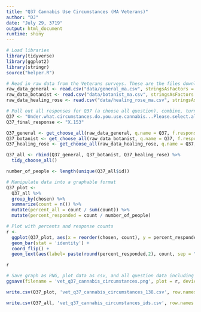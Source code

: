 ```yaml
---
title: "Q37 Cannabis Use Circumstances (MA Veterans)"
author: "DJ"
date: "July 29, 3719"
output: html_document
runtime: shiny
---
```


```r
# Load libraries
library(tidyverse)
library(ggplot2)
library(stringr)
source("helper.R")
```

```r
# Read in raw data from the Veterans surveys. These are the files downloaded from survey monkey saved as a .csv
raw_data_general <- read.csv("data/general_ma.csv", stringsAsFactors = FALSE)
raw_data_botanist <- read.csv("data/botanist_ma.csv", stringsAsFactors = FALSE)
raw_data_healing_rose <- read.csv("data/healing_rose_ma.csv", stringsAsFactors = FALSE)
```

```r
# Pull out all responses for Q37 (a choose all question), combine, turn into a tidy data format for further processing then determine 'question n'
Q37 <- "Under.what.circumstances.do.you.use.cannabis...Please.select.all.that.apply." 
Q37_final_response <- "X.153"

Q37_general <- get_choose_all(raw_data_general, q.name = Q37, f.response = Q37_final_response)
Q37_botanist <- get_choose_all(raw_data_botanist, q.name = Q37, f.response = Q37_final_response)
Q37_healing_rose <- get_choose_all(raw_data_healing_rose, q.name = Q37, f.response = Q37_final_response)

Q37_all <- rbind(Q37_general, Q37_botanist, Q37_healing_rose) %>%
  tidy_choose_all()

number_of_people <- length(unique(Q37_all$id))
```

```r
# Manipulate data into a graphable format
Q37_plot <-
  Q37_all %>%
  group_by(chosen) %>%
  summarize(count = n()) %>%
  mutate(percent_all = count / sum(count)) %>%
  mutate(percent_responded = count / number_of_people)
```

```r
# Plot with percents and response counts
r <- 
  ggplot(Q37_plot, aes(x = reorder(chosen, count), y = percent_responded)) +
  geom_bar(stat = 'identity') +
  coord_flip() +
  geom_text(aes(label= paste(round(percent_responded,2), count, sep = "***")))

r
```

```r
# Save graph as PNG, plot data as csv, and all question data including response IDs as csv (save question n and N at end of plot file as "_x.x")
ggsave(filename = 'vet_q37_cannabis_circumstances.png', plot = r, device = 'png')

write.csv(Q37_plot, 'vet_q37_cannabis_circumstances_138.csv', row.names = FALSE)

write.csv(Q37_all, 'vet_q37_cannabis_circumstances_ids.csv', row.names = FALSE)
```
